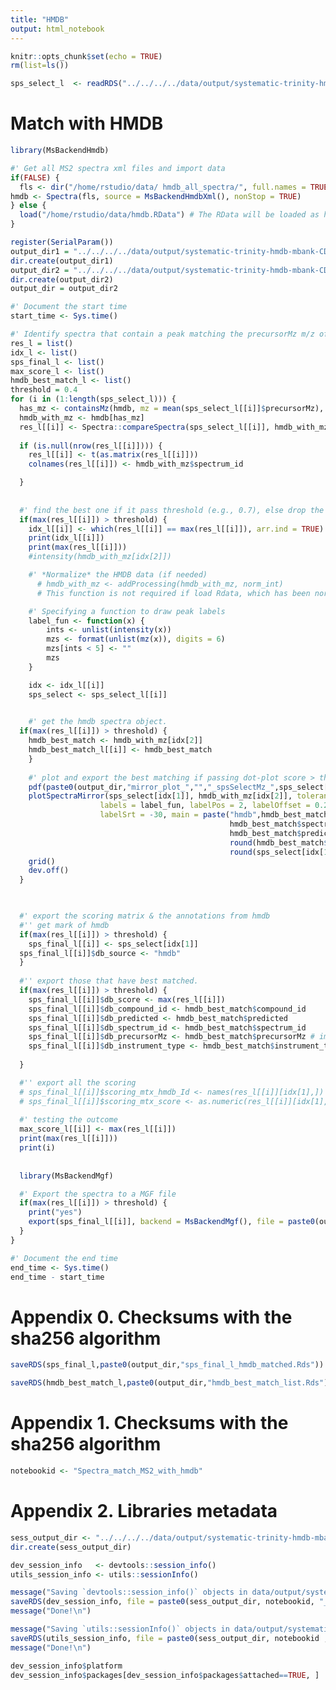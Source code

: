 ```yaml
---
title: "HMDB"
output: html_notebook
---
```


```r
knitr::opts_chunk$set(echo = TRUE)
rm(list=ls())
```


```r
sps_select_l  <- readRDS("../../../../data/output/systematic-trinity-hmdb-mbank-CD-052421/HILICpos/MS2spectra_select4library_match/sps_select_top3precursorIntensity_per_targeted_mz.Rds")
```


# Match with HMDB
```r

library(MsBackendHmdb)

#' Get all MS2 spectra xml files and import data
if(FALSE) {
  fls <- dir("/home/rstudio/data/ hmdb_all_spectra/", full.names = TRUE, pattern = "ms_ms")
hmdb <- Spectra(fls, source = MsBackendHmdbXml(), nonStop = TRUE)
} else {
  load("/home/rstudio/data/hmdb.RData") # The RData will be loaded as hmdb
}

```


```r
register(SerialParam())
output_dir1 = "../../../../data/output/systematic-trinity-hmdb-mbank-CD-052421/HILICpos/hmdb_search_agst_Sign_list/"
dir.create(output_dir1)
output_dir2 = "../../../../data/output/systematic-trinity-hmdb-mbank-CD-052421/HILICpos/hmdb_search_agst_Sign_list/matches_0.4/"
dir.create(output_dir2)
output_dir = output_dir2

```


```r

#' Document the start time
start_time <- Sys.time()

#' Identify spectra that contain a peak matching the precursorMz m/z of interest
res_l = list()
idx_l <- list()
sps_final_l <- list()
max_score_l <- list()
hmdb_best_match_l <- list()
threshold = 0.4
for (i in (1:length(sps_select_l))) { 
  has_mz <- containsMz(hmdb, mz = mean(sps_select_l[[i]]$precursorMz), ppm = 10)
  hmdb_with_mz <- hmdb[has_mz]
  res_l[[i]] <- Spectra::compareSpectra(sps_select_l[[i]], hmdb_with_mz, ppm = 5)
  
  if (is.null(nrow(res_l[[i]]))) {
    res_l[[i]] <- t(as.matrix(res_l[[i]]))
    colnames(res_l[[i]]) <- hmdb_with_mz$spectrum_id

  }
  
  
  #' find the best one if it pass threshold (e.g., 0.7), else drop the loop
  if(max(res_l[[i]]) > threshold) {
    idx_l[[i]] <- which(res_l[[i]] == max(res_l[[i]]), arr.ind = TRUE)
    print(idx_l[[i]])
    print(max(res_l[[i]]))
    #intensity(hmdb_with_mz[idx[2]])

    #' *Normalize* the HMDB data (if needed)
      # hmdb_with_mz <- addProcessing(hmdb_with_mz, norm_int)
      # This function is not required if load Rdata, which has been normalized already.

    #' Specifying a function to draw peak labels
    label_fun <- function(x) {
        ints <- unlist(intensity(x))
        mzs <- format(unlist(mz(x)), digits = 6)
        mzs[ints < 5] <- ""
        mzs
    }

    idx <- idx_l[[i]]
    sps_select <- sps_select_l[[i]]

    
    #' get the hmdb spectra object.
  if(max(res_l[[i]]) > threshold) {
    hmdb_best_match <- hmdb_with_mz[idx[2]]
    hmdb_best_match_l[[i]] <- hmdb_best_match
    }
    
    #' plot and export the best matching if passing dot-plot score > threshold.
    pdf(paste0(output_dir,"mirror_plot_","","_spsSelectMz_",sps_select[idx[1]]$precursorMz, "_hmdbID_",hmdb_with_mz[idx[2]]$spectrum_id,"_featureId_",sps_select[idx[1]]$featureIdCandidate,".pdf"))
    plotSpectraMirror(sps_select[idx[1]], hmdb_with_mz[idx[2]], tolerance = 0.2,
                    labels = label_fun, labelPos = 2, labelOffset = 0.2,
                    labelSrt = -30, main = paste("hmdb",hmdb_best_match$compound_id,
                                                 hmdb_best_match$spectrum_id,
                                                 hmdb_best_match$predicted,
                                                 round(hmdb_best_match$precursorMz,4),"realdata",
                                                 round(sps_select[idx[1]]$precursorMz,4),sps_select[idx[1]]$featureIdCandidate,sep = "|"))
    grid()
    dev.off()
  }

  

  #' export the scoring matrix & the annotations from hmdb
  #'' get mark of hmdb
  if(max(res_l[[i]]) > threshold) {
    sps_final_l[[i]] <- sps_select[idx[1]]
  sps_final_l[[i]]$db_source <- "hmdb"
  }
  
  #'' export those that have best matched.
  if(max(res_l[[i]]) > threshold) {
    sps_final_l[[i]]$db_score <- max(res_l[[i]])
    sps_final_l[[i]]$db_compound_id <- hmdb_best_match$compound_id
    sps_final_l[[i]]$db_predicted <- hmdb_best_match$predicted
    sps_final_l[[i]]$db_spectrum_id <- hmdb_best_match$spectrum_id
    sps_final_l[[i]]$db_precursorMz <- hmdb_best_match$precursorMz # important
    sps_final_l[[i]]$db_instrument_type <- hmdb_best_match$instrument_type
    
  }

  #'' export all the scoring
  # sps_final_l[[i]]$scoring_mtx_hmdb_Id <- names(res_l[[i]][idx[1],])
  # sps_final_l[[i]]$scoring_mtx_score <- as.numeric(res_l[[i]][idx[1],])
  
  #' testing the outcome
  max_score_l[[i]] <- max(res_l[[i]])
  print(max(res_l[[i]]))
  print(i)
  
  
  library(MsBackendMgf)

  #' Export the spectra to a MGF file
  if(max(res_l[[i]]) > threshold) {
    print("yes")
    export(sps_final_l[[i]], backend = MsBackendMgf(), file = paste0(output_dir,"hmdb_matched_wt_score_",round(max(res_l[[i]]),4),"more_",sps_select[idx[1]]$precursorMz,"_FeatureId_",sps_select[idx[1]]$featureIdCandidate, "_hmdbID_",hmdb_with_mz[idx[2]]$spectrum_id,".mgf"))
  }
}

#' Document the end time
end_time <- Sys.time()
end_time - start_time

```


# Appendix 0. Checksums with the sha256 algorithm
```r
saveRDS(sps_final_l,paste0(output_dir,"sps_final_l_hmdb_matched.Rds"))

saveRDS(hmdb_best_match_l,paste0(output_dir,"hmdb_best_match_list.Rds"))
```


# Appendix 1. Checksums with the sha256 algorithm

```r
notebookid <- "Spectra_match_MS2_with_hmdb"
```

# Appendix 2. Libraries metadata
```r
sess_output_dir <- "../../../../data/output/systematic-trinity-hmdb-mbank-CD-052421/HILICpos/session_info_massbank/"
dir.create(sess_output_dir)

dev_session_info   <- devtools::session_info()
utils_session_info <- utils::sessionInfo()

message("Saving `devtools::session_info()` objects in data/output/systematic-trinity-hmdb-mbank-CD-052421/HILICpos/session_info_hmdb_massbank/devtools_session_info.rds  ..")
saveRDS(dev_session_info, file = paste0(sess_output_dir, notebookid, "_devtools_session_info.rds"))
message("Done!\n")

message("Saving `utils::sessionInfo()` objects in data/output/systematic-trinity-hmdb-mbank-CD-052421/HILICpos/session_info_hmdb_massbank/utils_session_info.rds  ..")
saveRDS(utils_session_info, file = paste0(sess_output_dir, notebookid ,"_utils_info.rds"))
message("Done!\n")

dev_session_info$platform
dev_session_info$packages[dev_session_info$packages$attached==TRUE, ]
```
